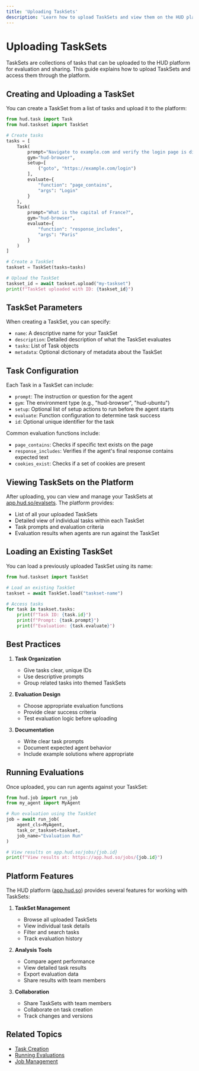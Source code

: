 ```yaml
---
title: 'Uploading TaskSets'
description: 'Learn how to upload TaskSets and view them on the HUD platform'
---
```


# Uploading TaskSets

TaskSets are collections of tasks that can be uploaded to the HUD platform for evaluation and sharing. This guide explains how to upload TaskSets and access them through the platform.

## Creating and Uploading a TaskSet

You can create a TaskSet from a list of tasks and upload it to the platform:

```python
from hud.task import Task
from hud.taskset import TaskSet

# Create tasks
tasks = [
    Task(
        prompt="Navigate to example.com and verify the login page is displayed",
        gym="hud-browser",
        setup=[
            ("goto", "https://example.com/login")
        ],
        evaluate={
            "function": "page_contains",
            "args": "Login"
        }
    ),
    Task(
        prompt="What is the capital of France?",
        gym="hud-browser",
        evaluate={
            "function": "response_includes",
            "args": "Paris"
        }
    )
]

# Create a TaskSet
taskset = TaskSet(tasks=tasks)

# Upload the TaskSet
taskset_id = await taskset.upload("my-taskset")
print(f"TaskSet uploaded with ID: {taskset_id}")
```

## TaskSet Parameters

When creating a TaskSet, you can specify:

- `name`: A descriptive name for your TaskSet
- `description`: Detailed description of what the TaskSet evaluates
- `tasks`: List of Task objects
- `metadata`: Optional dictionary of metadata about the TaskSet

## Task Configuration

Each Task in a TaskSet can include:

- `prompt`: The instruction or question for the agent
- `gym`: The environment type (e.g., "hud-browser", "hud-ubuntu")
- `setup`: Optional list of setup actions to run before the agent starts
- `evaluate`: Function configuration to determine task success
- `id`: Optional unique identifier for the task

Common evaluation functions include:
- `page_contains`: Checks if specific text exists on the page
- `response_includes`: Verifies if the agent's final response contains expected text
- `cookies_exist`: Checks if a set of cookies are present

## Viewing TaskSets on the Platform

After uploading, you can view and manage your TaskSets at [app.hud.so/evalsets](https://app.hud.so/evalsets). The platform provides:

- List of all your uploaded TaskSets
- Detailed view of individual tasks within each TaskSet
- Task prompts and evaluation criteria
- Evaluation results when agents are run against the TaskSet

## Loading an Existing TaskSet

You can load a previously uploaded TaskSet using its name:

```python
from hud.taskset import TaskSet

# Load an existing TaskSet
taskset = await TaskSet.load("taskset-name")

# Access tasks
for task in taskset.tasks:
    print(f"Task ID: {task.id}")
    print(f"Prompt: {task.prompt}")
    print(f"Evaluation: {task.evaluate}")
```

## Best Practices

1. **Task Organization**
   - Give tasks clear, unique IDs
   - Use descriptive prompts
   - Group related tasks into themed TaskSets

2. **Evaluation Design**
   - Choose appropriate evaluation functions
   - Provide clear success criteria
   - Test evaluation logic before uploading

3. **Documentation**
   - Write clear task prompts
   - Document expected agent behavior
   - Include example solutions where appropriate

## Running Evaluations

Once uploaded, you can run agents against your TaskSet:

```python
from hud.job import run_job
from my_agent import MyAgent

# Run evaluation using the TaskSet
job = await run_job(
    agent_cls=MyAgent,
    task_or_taskset=taskset,
    job_name="Evaluation Run"
)

# View results on app.hud.so/jobs/{job.id}
print(f"View results at: https://app.hud.so/jobs/{job.id}")
```

## Platform Features

The HUD platform ([app.hud.so](https://app.hud.so)) provides several features for working with TaskSets:

1. **TaskSet Management**
   - Browse all uploaded TaskSets
   - View individual task details
   - Filter and search tasks
   - Track evaluation history

2. **Analysis Tools**
   - Compare agent performance
   - View detailed task results
   - Export evaluation data
   - Share results with team members

3. **Collaboration**
   - Share TaskSets with team members
   - Collaborate on task creation
   - Track changes and versions

## Related Topics

- [Task Creation](../concepts/task.mdx)
- [Running Evaluations](../running-your-agent.mdx)
- [Job Management](../concepts/job.mdx) 